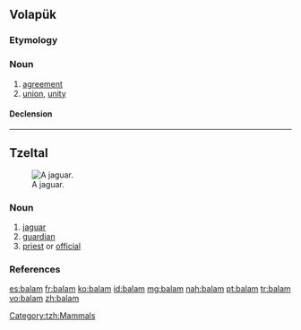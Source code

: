{{also|bālam|bālām}}
==Volapük==

===Etymology===
{{suffix|bal|am|lang=vo}}

===Noun===
{{vo-noun}}

# [[agreement]]
# [[union]], [[unity]]

====Declension====
{{vo-decl-noun}}

----

==Tzeltal==
[[Image:Standing jaguar.jpg|thumb|right|A jaguar.]]

===Noun===
{{tzh-noun}}

# [[jaguar]]
# [[guardian]]
# [[priest]] or [[official]]

===References===

[[Category:tzh:Mammals]]

[[es:balam]]
[[fr:balam]]
[[ko:balam]]
[[id:balam]]
[[mg:balam]]
[[nah:balam]]
[[pt:balam]]
[[tr:balam]]
[[vo:balam]]
[[zh:balam]]